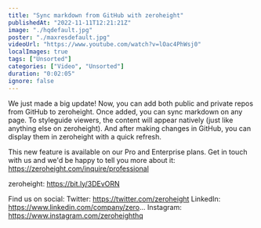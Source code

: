 ```yaml
---
title: "Sync markdown from GitHub with zeroheight"
publishedAt: "2022-11-11T12:21:21Z"
image: "./hqdefault.jpg"
poster: "./maxresdefault.jpg"
videoUrl: "https://www.youtube.com/watch?v=lOac4PhWsj0"
localImages: true
tags: ["Unsorted"]
categories: ["Video", "Unsorted"]
duration: "0:02:05"
ignore: false
---
```


We just made a big update! Now, you can add both public and private repos from GitHub to zeroheight. Once added, you can sync markdown on any page. To styleguide viewers, the content will appear natively (just like anything else on zeroheight). And after making changes in GitHub, you can display them in zeroheight with a quick refresh.

This new feature is available on our Pro and Enterprise plans. Get in touch with us and we'd be happy to tell you more about it: https://zeroheight.com/inquire/professional

zeroheight: https://bit.ly/3DEvORN

Find us on social:
Twitter: https://twitter.com/zeroheight
LinkedIn: https://www.linkedin.com/company/zero...
Instagram: https://www.instagram.com/zeroheighthq
